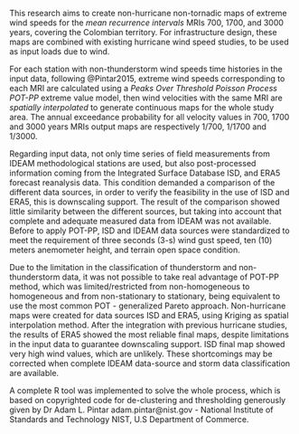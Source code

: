 This research aims to create non-hurricane non-tornadic maps of extreme wind speeds for the _mean recurrence intervals_ MRIs 700, 1700, and 3000 years, covering the Colombian territory. For infrastructure design, these maps are combined with existing hurricane wind speed studies, to be used as input loads due to wind.

For each station with non-thunderstorm wind speeds time histories in the input data, following @Pintar2015, extreme wind speeds corresponding to each MRI are calculated using a _Peaks Over Threshold Poisson Process POT-PP_ extreme value model, then wind velocities with the same MRI are _spatially interpolated_ to generate continuous maps for the whole study area. The annual exceedance probability for all velocity values in 700, 1700 and 3000 years MRIs output maps are respectively 1/700, 1/1700 and 1/3000.

Regarding input data, not only time series of field measurements from IDEAM methodological stations are used, but also post-processed information coming from the Integrated Surface Database ISD, and ERA5 forecast reanalysis data. This condition demanded a comparison of the different data sources, in order to verify the feasibility in the use of ISD and ERA5, this is downscaling support. The result of the comparison showed little similarity between the different sources, but taking into account that complete and adequate measured data from IDEAM was not available. Before to apply POT-PP, ISD and IDEAM data sources were standardized to meet the requirement of three seconds (3-s) wind gust speed, ten (10) meters anemometer height, and terrain open space condition.

Due to the limitation in the classification of thunderstorm and non-thunderstorm data, it was not possible to take real advantage of POT-PP method, which was limited/restricted from non-homogeneous to homogeneous and from non-stationary to stationary, being equivalent to use the most common POT - generalized Pareto approach. Non-hurricane maps were created for data sources ISD and ERA5, using Kriging as spatial interpolation method. After the integration with previous hurricane studies, the results of ERA5 showed the most reliable final maps, despite limitations in the input data to guarantee downscaling support. ISD final map showed very high wind values, which are unlikely. These shortcomings may be corrected when complete IDEAM data-source and storm data classification are available.

A complete R tool was implemented to solve the whole process, which is based on copyrighted code for de-clustering and thresholding generously given by Dr Adam L. Pintar adam.pintar@nist.gov - National Institute of Standards and Technology NIST, U.S Department of Commerce.


